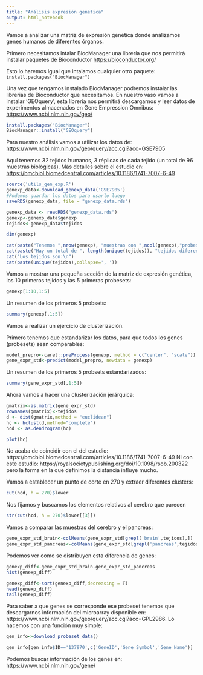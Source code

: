 ```yaml
---
title: "Análisis expresión genética"
output: html_notebook
---
```


Vamos a analizar una matriz de expresión genética donde analizamos genes humanos de diferentes órganos.

Primero necesitamos intalar BiocManager una librería que nos permitirá instalar paquetes de Bioconductor <https://bioconductor.org/>

Esto lo haremos igual que intalamos cualquier otro paquete: `install.packages("BiocManager")`

Una vez que tengamos instalado BiocManager podremos instalar las librerias de Bioconductor que necesitamos. En nuestro vaso vamos a instalar 'GEOquery', esta librería nos permitirá descargarnos y leer datos de experimentos almacenados en Gene Empression Omnibus: <https://www.ncbi.nlm.nih.gov/geo/>

```r
install.packages("BiocManager")
BiocManager::install("GEOquery")
```

Para nuestro análisis vamos a utilizar los datos de: <https://www.ncbi.nlm.nih.gov/geo/query/acc.cgi?acc=GSE7905>

Aquí tenemos 32 tejidos humanos, 3 réplicas de cada tejido (un total de 96 muestras biológicas). Más detalles sobre el estudio en: <https://bmcbiol.biomedcentral.com/articles/10.1186/1741-7007-6-49>

```r
source('utils_gen_exp.R')
genexp_data<-download_genexp_data('GSE7905')
#Podemos guardar los datos para usarlo luego
saveRDS(genexp_data, file = "genexp_data.rds")
```

```r
genexp_data <- readRDS("genexp_data.rds")
genexp<-genexp_data$genexp
tejidos<-genexp_data$tejidos
```

```r
dim(genexp)
```

```r
cat(paste("Tenemos ",nrow(genexp), "muestras con ",ncol(genexp),"probesets\n"))
cat(paste("Hay un total de ", length(unique(tejidos)), "tejidos diferentes\n"))
cat("Los tejidos son:\n")
cat(paste(unique(tejidos),collapse=', '))
```

Vamos a mostrar una pequeña sección de la matriz de expresión genética, los 10 primeros tejidos y las 5 primeras probesets:

```r
genexp[1:10,1:5]
```

Un resumen de los primeros 5 probsets:

```r
summary(genexp[,1:5])
```

Vamos a realizar un ejercicio de clusterización.

Primero tenemos que estandarizar los datos, para que todos los genes (probesets) sean comparables:

```r
model_prepro<-caret::preProcess(genexp, method = c("center", "scale"))
gene_expr_std<-predict(model_prepro, newdata = genexp)
```

Un resumen de los primeros 5 probsets estandarizados:

```r
summary(gene_expr_std[,1:5])
```

Ahora vamos a hacer una clusterización jerárquica:

```r
gmatrix<-as.matrix(gene_expr_std)
rownames(gmatrix)<-tejidos
d <- dist(gmatrix,method = "euclidean")
hc <- hclust(d,method="complete")
hcd <- as.dendrogram(hc)
```

```r
plot(hc)
```
No acaba de coincidir con el del estudio:
https://bmcbiol.biomedcentral.com/articles/10.1186/1741-7007-6-49
Ni con este estudio:
https://royalsocietypublishing.org/doi/10.1098/rsob.200322
pero la forma en la que definimos la distancia influye mucho.


Vamos a establecer un punto de corte en 270 y extraer diferentes clusters:
```r
cut(hcd, h = 270)$lower
```

Nos fijamos y buscamos los elementos relativos al cerebro que parecen

```r
str(cut(hcd, h = 270)$lower[[3]])
```

Vamos a comparar las muestras del cerebro y el pancreas:
```r
gene_expr_std_brain<-colMeans(gene_expr_std[grepl('brain',tejidos),])
gene_expr_std_pancreas<-colMeans(gene_expr_std[grepl('pancreas',tejidos),])
```

Podemos ver como se distribuyen esta diferencia de genes:
```r
genexp_diff<-gene_expr_std_brain-gene_expr_std_pancreas
hist(genexp_diff)
```

```r
genexp_diff<-sort(genexp_diff,decreasing = T)
head(genexp_diff)
tail(genexp_diff)
```


Para saber a que genes se corresponde ese probeset tenemos que descargarnos información
del microarray disponible en: https://www.ncbi.nlm.nih.gov/geo/query/acc.cgi?acc=GPL2986.
Lo hacemos con una función muy simple:
```r
gen_info<-download_probeset_data()
```


```r
gen_info[gen_info$ID=='137970',c('GeneID','Gene Symbol','Gene Name')]
```
Podemos buscar información de los genes en:
https://www.ncbi.nlm.nih.gov/gene/

